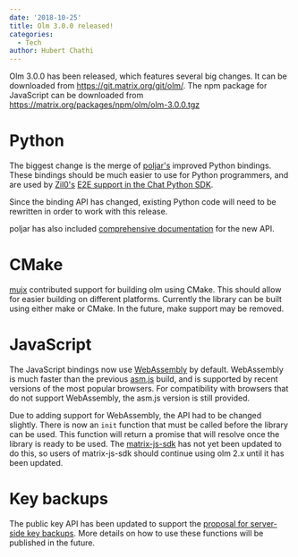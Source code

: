 ```yaml
---
date: '2018-10-25'
title: Olm 3.0.0 released!
categories:
  - Tech
author: Hubert Chathi
---
```


Olm 3.0.0 has been released, which features several big changes. It can be downloaded from <a href="https://git.matrix.org/git/olm/">https://git.matrix.org/git/olm/</a>. The npm package for JavaScript can be downloaded from <a href="/packages/npm/olm/olm-3.0.0.tgz">https://matrix.org/packages/npm/olm/olm-3.0.0.tgz</a>
<h1 id="python">Python</h1>
The biggest change is the merge of <a href="https://github.com/poljar/">poljar's</a> improved Python bindings. These bindings should be much easier to use for Python programmers, and are used by <a href="https://github.com/Zil0/">Zil0's</a> <a href="https://github.com/Zil0/matrix-python-sdk/tree/e2e_sample">E2E support in the Chat Python SDK</a>.

Since the binding API has changed, existing Python code will need to be rewritten in order to work with this release.

poljar has also included <a href="https://poljar.github.io/python-olm/html/index.html">comprehensive documentation</a> for the new API.
<h1 id="cmake">CMake</h1>
<a href="https://github.com/mujx/">mujx</a> contributed support for building olm using CMake. This should allow for easier building on different platforms. Currently the library can be built using either make or CMake. In the future, make support may be removed.
<h1 id="javascript">JavaScript</h1>
The JavaScript bindings now use <a href="https://webassembly.org/">WebAssembly</a> by default. WebAssembly is much faster than the previous <a href="http://asmjs.org/">asm.js</a> build, and is supported by recent versions of the most popular browsers. For compatibility with browsers that do not support WebAssembly, the asm.js version is still provided.

Due to adding support for WebAssembly, the API had to be changed slightly.
There is now an <code>init</code> function that must be called before the library can be used. This function will return a promise that will resolve once the library is ready to be used. The <a href="https://github.com/matrix-org/matrix-js-sdk">matrix-js-sdk</a> has not yet been updated to do this, so users of matrix-js-sdk should continue using olm 2.x until it has been updated.
<h1 id="keybackups">Key backups</h1>
The public key API has been updated to support the <a href="https://github.com/matrix-org/matrix-doc/pull/1538">proposal for server-side key backups</a>. More details on how to use these functions will be published in the future.